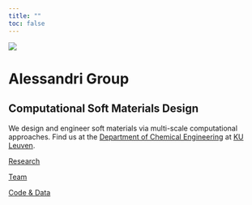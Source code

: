 ```yaml
---
title: ""
toc: false
---
```


::: {.hero-section}
![](images/home/interface.png){.hero-image}
<div class="hero-content">
<h1>Alessandri Group</h1>
<h2>Computational Soft Materials Design</h2>
</div>
:::

We design and engineer soft materials via multi-scale computational approaches. Find us at the 
[Department of Chemical Engineering](https://cit.kuleuven.be/english) at 
[KU Leuven](https://www.kuleuven.be/english).

::: {.grid}

::: {.g-col-12 .g-col-md-4}
[Research](research.qmd){.btn .btn-primary .homepage-button}
:::

::: {.g-col-12 .g-col-md-4}
[Team](team.qmd){.btn .btn-primary .homepage-button}
:::

::: {.g-col-12 .g-col-md-4}
[Code & Data](code_and_data.qmd){.btn .btn-primary .homepage-button}
:::

:::